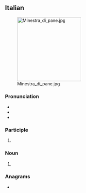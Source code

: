 ==Italian==
{{wikipedia}}
{{wikipedia|lang=it}}
[[Image:Minestra_di_pane.jpg|210px|right]]

===Pronunciation===
* {{IPA|/ri.bolˈli.ta/|[riboˈlːiːt̪ä]|lang=it}}
* {{rhymes|ita|lang=it}}
* {{hyphenation|ri|bol|lì|ta|lang=it}}

===Participle===
{{head|it|past participle form}}

# {{feminine singular of|ribollito||reboiled|lang=it}}

===Noun===
{{it-noun|f}}

# {{lb|it|chiefly|_|uncountable}} {{def|A traditional [[Tuscan]] [[soup]] made from [[reboiled]] vegetables, with a [[black]] [[cabbage]] and [[cannellini bean]]s base, and [[stale]] [[bread]].}}

{{topics|it|Soups}}

===Anagrams===
* {{anagrams|it|brillatoi}}